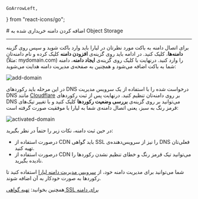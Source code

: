     GoArrowLeft,
} from "react-icons/go";

<Layout>
# اضافه کردن دامنه خریداری شده به Object Storage

<hr className="mb-2" />

برای اتصال دامنه به باکت مورد نظرتان در لیارا باید وارد باکت شوید و سپس روی گزینه **دامنه‌ها**، کلیک کنید. در ادامه باید روی گزینه‌ی **افزودن دامنه** کلیک کرده و نام دامنه‌تان (مثلاً: mydomain.com) را وارد کنید. درنهایت با کلیک روی گزینه‌ی **ایجاد دامنه**، دامنه شما به باکت اضافه می‌شود و همچنین به صفحه‌ی مدیریت دامنه هدایت می‌شوید:

<div className="h-4" />
<img src="https://files.liara.ir/liara/docs/add-domain-to-bucket.gif" alt="add-domain"/>
<div className="h-4" />

در این مرحله باید رکوردهای DNS درخواست شده را با استفاده از یک سرویس مدیریت DNS مانند <a href="https://www.cloudflare.com/" className="blue-link">Cloudflare</a> بر روی دامنه‌تان تنظیم کنید. 
درنهایت پس از ثبت رکوردهای DNS می‌توانید بر روی گزینه‌ی  **بررسی وضعیت رکوردها** کلیک کنید و با تغییر تیک‌های قرمز رنگ به سبز، یعنی اتصال دامنه‌ی شما به لیارا با موفقیت صورت گرفته است:

<div className="h-4" />
<img src="https://files.liara.ir/liara/docs/activated-domain.png" alt="activated-domain"/>
<div className="h-4" />

در حین ثبت دامنه، نکات زیر را حتماً در نظر بگیرید:
<ul>
    <li>درصورت استفاده از CDN باید گواهی SSL را نیز از سرویس‌دهنده‌ی DNS فعلی‌تان تهیه کنید.</li>
    <li>درصورت استفاده از CDN می‌توانید تیک قرمز رنگ و خطای تنظیم نشدن رکوردها را نادیده بگیرید.</li>
</ul>

<div className="h-2" />
<Alert variant="success">
<p>
 شما می‌توانید برای مدیریت دامنه خود، از <a href="/dns-management-system/about" className="blue-link">سرویس مدیریت دامنه لیارا</a> استفاده کنید تا رکوردها به صورت خودکار به آن اضافه شوند.
</p>
</Alert>
<Alert variant="success">
<p>
همچنین بخوانید: <a href="/paas/domains/enable-ssl" className="blue-link">تهیه گواهی SSL برای دامنه</a>
</p>
</Alert>

</Layout>